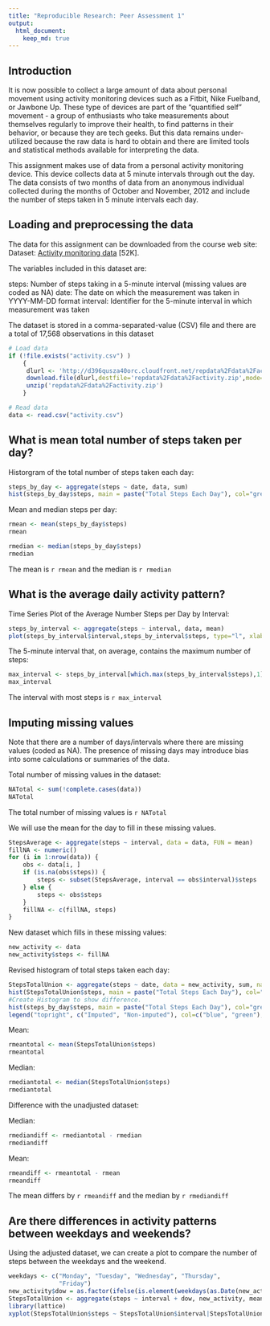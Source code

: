 ```yaml
---
title: "Reproducible Research: Peer Assessment 1"
output: 
  html_document:
    keep_md: true
---
```



## Introduction

It is now possible to collect a large amount of data about personal movement using activity monitoring devices such as a Fitbit, Nike Fuelband, or Jawbone Up. These type of devices are part of the "quantified self" movement - a group of enthusiasts who take measurements about themselves regularly to improve their health, to find patterns in their behavior, or because they are tech geeks. But this data remains under-utilized because the raw data is hard to obtain and there are limited tools and statistical methods available for interpreting the data. 

This assignment makes use of data from a personal activity monitoring device. This device collects data at 5 minute intervals through out the day. The data consists of two months of data from an anonymous individual collected during the months of October and November, 2012 and include the number of steps taken in 5 minute intervals each day.


## Loading and preprocessing the data

The data for this assignment can be downloaded from the course web site: Dataset: [Activity monitoring data](https://d396qusza40orc.cloudfront.net/repdata%2Fdata%2Factivity.zip) [52K].

The variables included in this dataset are: 

steps: Number of steps taking in a 5-minute interval (missing values are coded as NA) 
date: The date on which the measurement was taken in YYYY-MM-DD format 
interval: Identifier for the 5-minute interval in which measurement was taken 

The dataset is stored in a comma-separated-value (CSV) file and there are a total of 17,568 observations in this dataset


```r
# Load data
if (!file.exists("activity.csv") )
    {
     dlurl <- 'http://d396qusza40orc.cloudfront.net/repdata%2Fdata%2Factivity.zip'  
     download.file(dlurl,destfile='repdata%2Fdata%2Factivity.zip',mode='wb')  
     unzip('repdata%2Fdata%2Factivity.zip')
    }

# Read data
data <- read.csv("activity.csv")  
```

## What is mean total number of steps taken per day?

Historgram of the total number of steps taken each day:

```r
steps_by_day <- aggregate(steps ~ date, data, sum)
hist(steps_by_day$steps, main = paste("Total Steps Each Day"), col="green",xlab="Number of Steps")
```

Mean and median steps per day:

```r
rmean <- mean(steps_by_day$steps)
rmean
```
```r
rmedian <- median(steps_by_day$steps)
rmedian
```
The mean is `r rmean` and the median is `r rmedian`

## What is the average daily activity pattern?

Time Series Plot of the Average Number Steps per Day by Interval:

```r
steps_by_interval <- aggregate(steps ~ interval, data, mean)
plot(steps_by_interval$interval,steps_by_interval$steps, type="l", xlab="Interval", ylab="Number of Steps",main="Average Number of Steps per Day by Interval")
```

The 5-minute interval that, on average, contains the maximum number of steps:

```r
max_interval <- steps_by_interval[which.max(steps_by_interval$steps),1]
max_interval
```

The interval with most steps is `r max_interval`

## Imputing missing values

Note that there are a number of days/intervals where there are missing values (coded as NA). The presence of missing days may introduce bias into some calculations or summaries of the data.

Total number of missing values in the dataset:

```r
NATotal <- sum(!complete.cases(data))
NATotal
```

The total number of missing values is `r NATotal`

We will use the mean for the day to fill in these missing values.

```r
StepsAverage <- aggregate(steps ~ interval, data = data, FUN = mean)
fillNA <- numeric()
for (i in 1:nrow(data)) {
    obs <- data[i, ]
    if (is.na(obs$steps)) {
        steps <- subset(StepsAverage, interval == obs$interval)$steps
    } else {
        steps <- obs$steps
    }
    fillNA <- c(fillNA, steps)
}
```
New dataset which fills in these missing values:

```r
new_activity <- data
new_activity$steps <- fillNA
```

Revised histogram of total steps taken each day:

```r
StepsTotalUnion <- aggregate(steps ~ date, data = new_activity, sum, na.rm = TRUE)
hist(StepsTotalUnion$steps, main = paste("Total Steps Each Day"), col="blue", xlab="Number of Steps")
#Create Histogram to show difference. 
hist(steps_by_day$steps, main = paste("Total Steps Each Day"), col="green", xlab="Number of Steps", add=T)
legend("topright", c("Imputed", "Non-imputed"), col=c("blue", "green"), lwd=10)

```

Mean:

```r
rmeantotal <- mean(StepsTotalUnion$steps)
rmeantotal
```

Median:

```r
rmediantotal <- median(StepsTotalUnion$steps)
rmediantotal
```


Difference with the unadjusted dataset:

Median:

```r
rmediandiff <- rmediantotal - rmedian
rmediandiff
```

Mean:

```r
rmeandiff <- rmeantotal - rmean
rmeandiff
```

The mean differs by `r rmeandiff` and the median by `r rmediandiff` 


## Are there differences in activity patterns between weekdays and weekends?

Using the adjusted dataset, we can create a plot to compare the number of steps between the weekdays and the weekend.

```r
weekdays <- c("Monday", "Tuesday", "Wednesday", "Thursday", 
              "Friday")
new_activity$dow = as.factor(ifelse(is.element(weekdays(as.Date(new_activity$date)),weekdays), "Weekday", "Weekend"))
StepsTotalUnion <- aggregate(steps ~ interval + dow, new_activity, mean)
library(lattice)
xyplot(StepsTotalUnion$steps ~ StepsTotalUnion$interval|StepsTotalUnion$dow, main="Average Steps per Day by Interval",xlab="Interval", ylab="Steps",layout=c(1,2), type="l")
```




